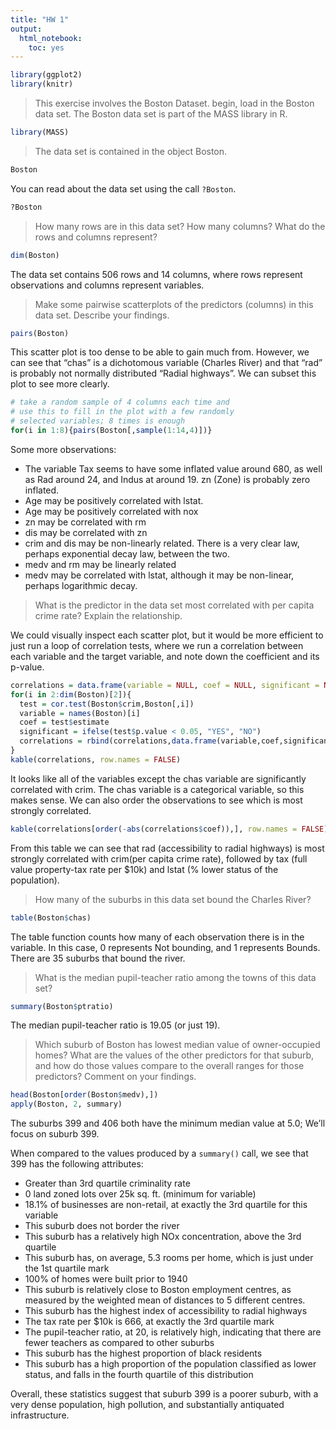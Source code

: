 ```yaml
---
title: "HW 1"
output: 
  html_notebook: 
    toc: yes
---
```


```r
library(ggplot2)
library(knitr)
```

> This exercise involves the Boston Dataset. \nTo begin, load in the Boston data set. The Boston data set is part of the MASS library in R.

```r
library(MASS)
```

> The data set is contained in the object Boston.

```r
Boston
```

You can read about the data set using the call `?Boston`.
```r
?Boston
```

> How many rows are in this data set? How many columns? What do the rows and columns represent?

```r
dim(Boston)
```

The data set contains 506 rows and 14 columns, where rows represent observations and columns represent variables.

> Make some pairwise scatterplots of the predictors (columns) in this data set. Describe your findings.

```r
pairs(Boston)
```

This scatter plot is too dense to be able to gain much from. However, we can see that "chas" is a dichotomous variable (Charles River) and that "rad" is probably not normally distributed "Radial highways". We can subset this plot to see more clearly.

```r
# take a random sample of 4 columns each time and
# use this to fill in the plot with a few randomly
# selected variables; 8 times is enough
for(i in 1:8){pairs(Boston[,sample(1:14,4)])}
```

Some more observations:

- The variable Tax seems to have some inflated value around 680, as well as Rad around 24, and Indus at around 19. zn (Zone) is probably zero inflated.
- Age may be positively correlated with lstat.
- Age may be positively correlated with nox
- zn may be correlated with rm 
- dis may be correlated with zn
- crim and dis may be non-linearly related. There is a very clear law, perhaps exponential decay law, between the two.
- medv and rm may be linearly related
- medv may be correlated with lstat, although it may be non-linear, perhaps logarithmic decay.

> What is the predictor in the data set most correlated with per capita crime rate? Explain the relationship.

We could visually inspect each scatter plot, but it would be more efficient to just run a loop of correlation tests, where we run a correlation between each variable and the target variable, and note down the coefficient and its p-value.

```r
correlations = data.frame(variable = NULL, coef = NULL, significant = NULL)
for(i in 2:dim(Boston)[2]){
  test = cor.test(Boston$crim,Boston[,i])
  variable = names(Boston)[i]
  coef = test$estimate
  significant = ifelse(test$p.value < 0.05, "YES", "NO")
  correlations = rbind(correlations,data.frame(variable,coef,significant, row.names = NULL))
}
kable(correlations, row.names = FALSE)
```

It looks like all of the variables except the chas variable are significantly correlated with crim. The chas variable is a categorical variable, so this makes sense. We can also order the observations to see which is most strongly correlated.

```r
kable(correlations[order(-abs(correlations$coef)),], row.names = FALSE)
```

From this table we can see that rad (accessibility to radial highways) is most strongly correlated with crim(per capita crime rate), followed by tax (full value property-tax rate per $10k) and lstat (% lower status of the population).

> How many of the suburbs in this data set bound the Charles River?

```r
table(Boston$chas)
```

The table function counts how many of each observation there is in the variable. In this case, 0 represents Not bounding, and 1 represents Bounds. There are 35 suburbs that bound the river.

> What is the median pupil-teacher ratio among the towns of this data set?

```r
summary(Boston$ptratio)
```

The median pupil-teacher ratio is 19.05 (or just 19).

> Which suburb of Boston has lowest median value of owner-occupied homes? What are the values of the other predictors for that suburb, and how do those values compare to the overall ranges for those predictors? Comment on your findings.

```r
head(Boston[order(Boston$medv),])
apply(Boston, 2, summary)
```

The suburbs 399 and 406 both have the minimum median value at 5.0; We'll focus on suburb 399.

When compared to the values produced by a `summary()` call, we see that 399 has the following attributes:

- Greater than 3rd quartile criminality rate
- 0 land zoned lots over 25k sq. ft. (minimum for variable)
- 18.1% of businesses are non-retail, at exactly the 3rd quartile for this variable
- This suburb does not border the river
- This suburb has a relatively high NOx concentration, above the 3rd quartile
- This suburb has, on average, 5.3 rooms per home, which is just under the 1st quartile mark
- 100% of homes were built prior to 1940
- This suburb is relatively close to Boston employment centres, as measured by the weighted mean of distances to 5 different centres.
- This suburb has the highest index of accessibility to radial highways
- The tax rate per $10k is 666, at exactly the 3rd quartile mark
- The pupil-teacher ratio, at 20, is relatively high, indicating that there are fewer teachers as compared to other suburbs
- This suburb has the highest proportion of black residents
- This suburb has a high proportion of the population classified as lower status, and falls in the fourth quartile of this distribution

Overall, these statistics suggest that suburb 399 is a poorer suburb, with a very dense population, high pollution, and substantially antiquated infrastructure.